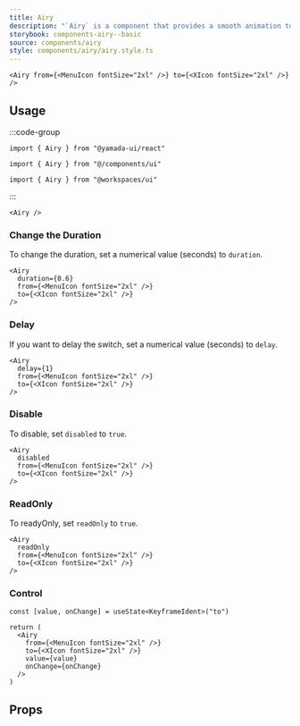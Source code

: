 ```yaml
---
title: Airy
description: "`Airy` is a component that provides a smooth animation to switch between two elements."
storybook: components-airy--basic
source: components/airy
style: components/airy/airy.style.ts
---
```


```tsx preview
<Airy from={<MenuIcon fontSize="2xl" />} to={<XIcon fontSize="2xl" />} />
```

## Usage

:::code-group

```tsx [package]
import { Airy } from "@yamada-ui/react"
```

```tsx [alias]
import { Airy } from "@/components/ui"
```

```tsx [monorepo]
import { Airy } from "@workspaces/ui"
```

:::

```tsx
<Airy />
```

### Change the Duration

To change the duration, set a numerical value (seconds) to `duration`.

```tsx preview
<Airy
  duration={0.6}
  from={<MenuIcon fontSize="2xl" />}
  to={<XIcon fontSize="2xl" />}
/>
```

### Delay

If you want to delay the switch, set a numerical value (seconds) to `delay`.

```tsx preview
<Airy
  delay={1}
  from={<MenuIcon fontSize="2xl" />}
  to={<XIcon fontSize="2xl" />}
/>
```

### Disable

To disable, set `disabled` to `true`.

```tsx preview
<Airy
  disabled
  from={<MenuIcon fontSize="2xl" />}
  to={<XIcon fontSize="2xl" />}
/>
```

### ReadOnly

To readyOnly, set `readOnly` to `true`.

```tsx preview
<Airy
  readOnly
  from={<MenuIcon fontSize="2xl" />}
  to={<XIcon fontSize="2xl" />}
/>
```

### Control

```tsx preview functional client
const [value, onChange] = useState<KeyframeIdent>("to")

return (
  <Airy
    from={<MenuIcon fontSize="2xl" />}
    to={<XIcon fontSize="2xl" />}
    value={value}
    onChange={onChange}
  />
)
```

## Props

<PropsTable name="airy" />
